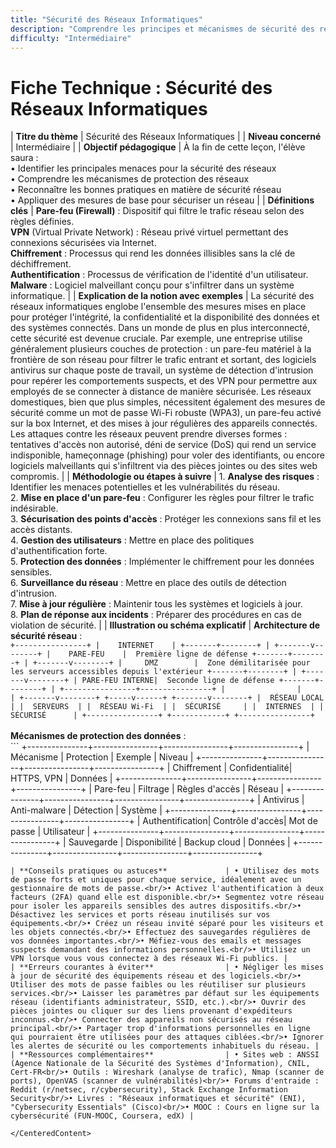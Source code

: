 ```yaml
---
title: "Sécurité des Réseaux Informatiques"
description: "Comprendre les principes et mécanismes de sécurité des réseaux informatiques"
difficulty: "Intermédiaire"
---
```


<CenteredContent>

# Fiche Technique : Sécurité des Réseaux Informatiques

| **Titre du thème**                            | Sécurité des Réseaux Informatiques                                                                                                                                                                                                                                                                                                                                                                                         |
| **Niveau concerné**                           | Intermédiaire                                                                                                                                                                                                                                                                                                                                                                                                                                  |
| **Objectif pédagogique**                      | À la fin de cette leçon, l'élève saura : <br/>• Identifier les principales menaces pour la sécurité des réseaux <br/>• Comprendre les mécanismes de protection des réseaux <br/>• Reconnaître les bonnes pratiques en matière de sécurité réseau <br/>• Appliquer des mesures de base pour sécuriser un réseau                                                                                                                                                                                                                |
| **Définitions clés**                          | **Pare-feu (Firewall)** : Dispositif qui filtre le trafic réseau selon des règles définies. <br/>**VPN** (Virtual Private Network) : Réseau privé virtuel permettant des connexions sécurisées via Internet. <br/>**Chiffrement** : Processus qui rend les données illisibles sans la clé de déchiffrement. <br/>**Authentification** : Processus de vérification de l'identité d'un utilisateur. <br/>**Malware** : Logiciel malveillant conçu pour s'infiltrer dans un système informatique.                                                                                                          |
| **Explication de la notion avec exemples**    | La sécurité des réseaux informatiques englobe l'ensemble des mesures mises en place pour protéger l'intégrité, la confidentialité et la disponibilité des données et des systèmes connectés. Dans un monde de plus en plus interconnecté, cette sécurité est devenue cruciale. Par exemple, une entreprise utilise généralement plusieurs couches de protection : un pare-feu matériel à la frontière de son réseau pour filtrer le trafic entrant et sortant, des logiciels antivirus sur chaque poste de travail, un système de détection d'intrusion pour repérer les comportements suspects, et des VPN pour permettre aux employés de se connecter à distance de manière sécurisée. Les réseaux domestiques, bien que plus simples, nécessitent également des mesures de sécurité comme un mot de passe Wi-Fi robuste (WPA3), un pare-feu activé sur la box Internet, et des mises à jour régulières des appareils connectés. Les attaques contre les réseaux peuvent prendre diverses formes : tentatives d'accès non autorisé, déni de service (DoS) qui rend un service indisponible, hameçonnage (phishing) pour voler des identifiants, ou encore logiciels malveillants qui s'infiltrent via des pièces jointes ou des sites web compromis.                                                                                                                       |
| **Méthodologie ou étapes à suivre**           | 1. **Analyse des risques** : Identifier les menaces potentielles et les vulnérabilités du réseau.<br/>2. **Mise en place d'un pare-feu** : Configurer les règles pour filtrer le trafic indésirable.<br/>3. **Sécurisation des points d'accès** : Protéger les connexions sans fil et les accès distants.<br/>4. **Gestion des utilisateurs** : Mettre en place des politiques d'authentification forte.<br/>5. **Protection des données** : Implémenter le chiffrement pour les données sensibles.<br/>6. **Surveillance du réseau** : Mettre en place des outils de détection d'intrusion.<br/>7. **Mise à jour régulière** : Maintenir tous les systèmes et logiciels à jour.<br/>8. **Plan de réponse aux incidents** : Préparer des procédures en cas de violation de sécurité. |
| **Illustration ou schéma explicatif**         | **Architecture de sécurité réseau** : <br/>```
+----------------+
|    INTERNET    |
+-------+--------+
        |
+-------v--------+
|    PARE-FEU    |  Première ligne de défense
+-------+--------+
        |
+-------v--------+
|     DMZ        |  Zone démilitarisée pour les serveurs accessibles depuis l'extérieur
+-------+--------+
        |
+-------v--------+
| PARE-FEU INTERNE|  Seconde ligne de défense
+-------+--------+
        |
        +----------------+----------------+
        |                |                |
+-------v--------+ +-----v------+ +-------v--------+
|  RÉSEAU LOCAL  | |  SERVEURS  | |  RÉSEAU Wi-Fi  |
|  SÉCURISÉ     | |  INTERNES  | |  SÉCURISÉ      |
+----------------+ +------------+ +----------------+
``` <br/><br/>**Mécanismes de protection des données** : <br/>```
+---------------+----------------+----------------+----------------+
| Mécanisme     | Protection     | Exemple        | Niveau         |
+---------------+----------------+----------------+----------------+
| Chiffrement   | Confidentialité| HTTPS, VPN     | Données        |
+---------------+----------------+----------------+----------------+
| Pare-feu      | Filtrage       | Règles d'accès | Réseau         |
+---------------+----------------+----------------+----------------+
| Antivirus     | Anti-malware   | Détection      | Système        |
+---------------+----------------+----------------+----------------+
| Authentification| Contrôle d'accès| Mot de passe | Utilisateur    |
+---------------+----------------+----------------+----------------+
| Sauvegarde    | Disponibilité  | Backup cloud   | Données        |
+---------------+----------------+----------------+----------------+
``` |
| **Conseils pratiques ou astuces**             | • Utilisez des mots de passe forts et uniques pour chaque service, idéalement avec un gestionnaire de mots de passe.<br/>• Activez l'authentification à deux facteurs (2FA) quand elle est disponible.<br/>• Segmentez votre réseau pour isoler les appareils sensibles des autres dispositifs.<br/>• Désactivez les services et ports réseau inutilisés sur vos équipements.<br/>• Créez un réseau invité séparé pour les visiteurs et les objets connectés.<br/>• Effectuez des sauvegardes régulières de vos données importantes.<br/>• Méfiez-vous des emails et messages suspects demandant des informations personnelles.<br/>• Utilisez un VPN lorsque vous vous connectez à des réseaux Wi-Fi publics. |
| **Erreurs courantes à éviter**                | • Négliger les mises à jour de sécurité des équipements réseau et des logiciels.<br/>• Utiliser des mots de passe faibles ou les réutiliser sur plusieurs services.<br/>• Laisser les paramètres par défaut sur les équipements réseau (identifiants administrateur, SSID, etc.).<br/>• Ouvrir des pièces jointes ou cliquer sur des liens provenant d'expéditeurs inconnus.<br/>• Connecter des appareils non sécurisés au réseau principal.<br/>• Partager trop d'informations personnelles en ligne qui pourraient être utilisées pour des attaques ciblées.<br/>• Ignorer les alertes de sécurité ou les comportements inhabituels du réseau. |
| **Ressources complémentaires**                | • Sites web : ANSSI (Agence Nationale de la Sécurité des Systèmes d'Information), CNIL, Cert-FR<br/>• Outils : Wireshark (analyse de trafic), Nmap (scanner de ports), OpenVAS (scanner de vulnérabilités)<br/>• Forums d'entraide : Reddit (r/netsec, r/cybersecurity), Stack Exchange Information Security<br/>• Livres : "Réseaux informatiques et sécurité" (ENI), "Cybersecurity Essentials" (Cisco)<br/>• MOOC : Cours en ligne sur la cybersécurité (FUN-MOOC, Coursera, edX) |

</CenteredContent>